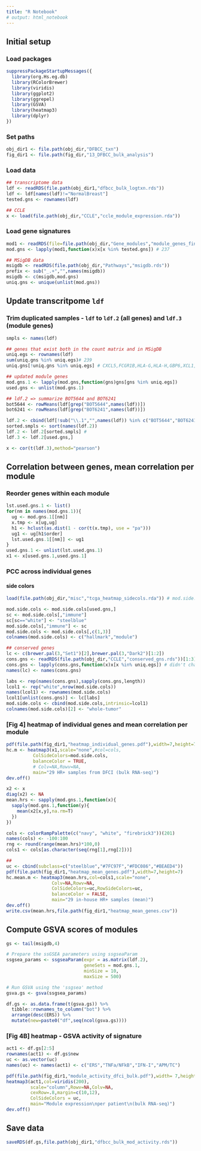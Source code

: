 ```yaml
---
title: "R Notebook"
# output: html_notebook
---
```


## Initial setup

### Load packages
```r
suppressPackageStartupMessages({
  library(org.Hs.eg.db)
  library(RColorBrewer)
  library(viridis)
  library(ggplot2)
  library(ggrepel)
  library(GSVA)
  library(heatmap3)
  library(dplyr)
})
```
### Set paths
```r
obj_dir1 <- file.path(obj_dir,"DFBCC_txn")
fig_dir1 <- file.path(fig_dir,"13_DFBCC_bulk_analysis")
```

### Load  data
```r
## transcriptome data
ldf <- readRDS(file.path(obj_dir1,"dfbcc_bulk_logtxn.rds"))
ldf <- ldf[names(ldf)!="NormalBreast"]
tested.gns <- rownames(ldf)

## CCLE
x <- load(file.path(obj_dir,"CCLE","ccle_module_expression.rda"))
```

### Load gene signatures 
```r
mod1 <- readRDS(file=file.path(obj_dir,"Gene_modules","module_genes_final.rds"))#[-2]
mod.gns <- lapply(mod1,function(x)x[x %in% tested.gns]) # 237

## MSigDB data
msigdb <- readRDS(file.path(obj_dir,"Pathways","msigdb.rds"))
prefix <- sub("_.+","",names(msigdb))
msigdb <- c(msigdb,mod.gns)
uniq.gns <- unique(unlist(mod.gns))
```

## Update transcritpome `ldf`
### Trim duplicated samples - `ldf` to `ldf.2` (all genes) and `ldf.3` (module genes)
```r
smpls <- names(ldf)

## genes that exist both in the count matrix and in MSigDB
uniq.egs <- rownames(ldf)
sum(uniq.gns %in% uniq.egs)# 239
uniq.gns[!uniq.gns %in% uniq.egs] # CXCL5,FCGR1B,HLA-G,HLA-H,GBP6,XCL1,KLRC3,KLRC1,KIR3DL3,KIR3DL1,CSF2,GZMH,IL12A,FASLG,CCL20  

## updated module genes
mod.gns.1 <- lapply(mod.gns,function(gns)gns[gns %in% uniq.egs]) 
used.gns <- unlist(mod.gns.1)

## ldf.2 => summarize BOT5644 and BOT6241
bot5644 <- rowMeans(ldf[grep("BOT5644",names(ldf))])
bot6241 <- rowMeans(ldf[grep("BOT6241",names(ldf))])

ldf.2 <- cbind(ldf[!sub("\\.1","",names(ldf)) %in% c("BOT5644","BOT6241")],BOT5644=bot5644,BOT6241=bot6241)
sorted.smpls <- sort(names(ldf.2))
ldf.2 <- ldf.2[sorted.smpls] # 
ldf.3 <- ldf.2[used.gns,]

x <- cor(t(ldf.3),method="pearson")
```
## Correlation between genes, mean correlation per module

### Reorder genes within each module
```r
lst.used.gns.1 <- list()
for(nm in names(mod.gns.1)){
  ug <- mod.gns.1[[nm]]
  x.tmp <- x[ug,ug]
  h1 <- hclust(as.dist(1 - cor(t(x.tmp), use = "pa")))
  ug1 <- ug[h1$order]
  lst.used.gns.1[[nm]] <- ug1
}
used.gns.1 <- unlist(lst.used.gns.1)
x1 <- x[used.gns.1,used.gns.1]
```

### PCC across individual genes

#### side colors

```r
load(file.path(obj_dir,"misc","tcga_heatmap_sidecols.rda")) # mod.side.cols

mod.side.cols <- mod.side.cols[used.gns,]
sc <- mod.side.cols[,"immune"]
sc[sc=="white"] <- "steelblue"
mod.side.cols[,"immune"] <- sc
mod.side.cols <- mod.side.cols[,c(1,3)]
colnames(mod.side.cols) <- c("hallmark","module")

## conserved genes
lc <- c(brewer.pal(3,"Set1")[2],brewer.pal(3,"Dark2")[1:2])
cons.gns <- readRDS(file.path(obj_dir,"CCLE","conserved_gns.rds"))[1:3]
cons.gns <- lapply(cons.gns,function(x)x[x %in% uniq.egs]) # didn't change
names(lc) <- names(cons.gns)

labs <- rep(names(cons.gns),sapply(cons.gns,length))
lcol1 <- rep("white",nrow(mod.side.cols))
names(lcol1) <- rownames(mod.side.cols)
lcol1[unlist(cons.gns)] <- lc[labs]
mod.side.cols <- cbind(mod.side.cols,intrinsic=lcol1)
colnames(mod.side.cols)[2] <- "whole-tumor"
```

### [Fig 4] heatmap of individual genes and mean correlation per module
```r
pdf(file.path(fig_dir1,"heatmap_individual_genes.pdf"),width=7,height=7)
hc.m <- heatmap3(x1,scale="none",#col=cols,
          ColSideColors=mod.side.cols,
          balanceColor = TRUE,
          # Colv=NA,Rowv=NA,
          main="29 HR+ samples from DFCI (bulk RNA-seq)")
dev.off()

x2 <- x
diag(x2) <- NA
mean.hrs <- sapply(mod.gns.1,function(x){
  sapply(mod.gns.1,function(y){
    mean(x2[x,y],na.rm=T)
  })
})

cols <- colorRampPalette(c("navy", "white", "firebrick3"))(201)
names(cols) <- -100:100
rng <- round(range(mean.hrs)*100,0)
cols1 <- cols[as.character(seq(rng[1],rng[2]))]

##
uc <- cbind(subclass=c("steelblue","#7FC97F","#FDC086","#BEAED4"))
pdf(file.path(fig_dir1,"heatmap_mean_genes.pdf"),width=7,height=7)
hc.mean.m <- heatmap3(mean.hrs,col=cols1,scale="none",
                 Colv=NA,Rowv=NA,
                 ColSideColors=uc,RowSideColors=uc,
                 balanceColor = FALSE,          
                 main="29 in-house HR+ samples (mean)")
dev.off()
write.csv(mean.hrs,file.path(fig_dir1,"heatmap_mean_genes.csv"))
```

## Compute GSVA scores of modules
```r
gs <- tail(msigdb,4)

# Prepare the ssGSEA parameters using ssgseaParam
ssgsea_params <- ssgseaParam(expr = as.matrix(ldf.2), 
                             geneSets = mod.gns.1, 
                             minSize = 10, 
                             maxSize = 500)

# Run GSVA using the 'ssgsea' method
gsva.gs <- gsva(ssgsea_params)

df.gs <- as.data.frame(t(gsva.gs)) %>% 
  tibble::rownames_to_column("bot") %>%
  arrange(desc(ERS)) %>%
  mutate(new=paste0("df",seq(ncol(gsva.gs))))
```

### [Fig 4B] heatmap - GSVA activity of signature
```r
act1 <- df.gs[2:5]
rownames(act1) <- df.gs$new
uc <- as.vector(uc)
names(uc) <- names(act1) <- c("ERS","TNFa/NFkB","IFN-I","APM/TC") 

pdf(file.path(fig_dir1,"module_activity_dfci_bulk.pdf"),width= 7,height=7)
heatmap3(act1,col=viridis(200),
         scale="column",Rowv=NA,Colv=NA,
         cexRow=.8,margin=c(10,12),
         ColSideColors = uc,
         main="Module expression\nper patient\n(bulk RNA-seq)")
dev.off()
```


## Save data

```r
saveRDS(df.gs,file.path(obj_dir1,"dfbcc_bulk_mod_activity.rds"))
```



